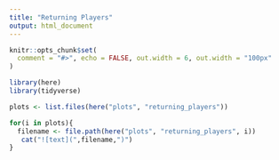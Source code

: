 ```yaml
---
title: "Returning Players"
output: html_document
---
```


```r
knitr::opts_chunk$set(
  comment = "#>", echo = FALSE, out.width = 6, out.width = "100px"
)
```

```r
library(here)
library(tidyverse)
```

```r

plots <- list.files(here("plots", "returning_players"))

for(i in plots){
  filename <- file.path(here("plots", "returning_players", i))
   cat("![text](",filename,")")
}
```


